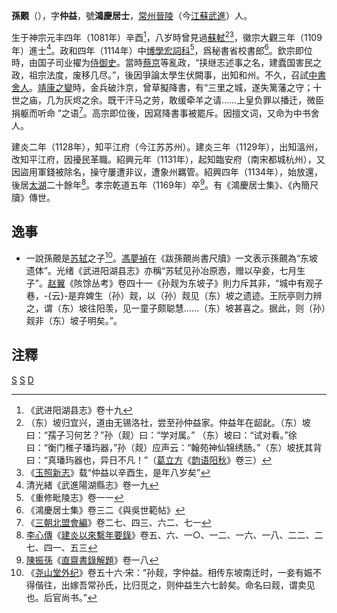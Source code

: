 '''孫覿'''（{{bd|1081年||1169年||catIdx=S孫}}），字'''仲益'''，號'''鴻慶居士'''，[[常州|常州]][[晉陵|晉陵]]（今[[江蘇|江蘇]][[武進|武進]]）人。

生于神宗元丰四年（1081年）辛酉<ref>《武进阳湖县志》卷十九</ref>，八岁時曾見過[[蘇軾|蘇軾]]<ref>（东）坡归宜兴，道由无锡洛社，尝至孙仲益家。仲益年在龆龀。（东）坡曰：“孺子习何艺？”孙（觌）曰：“学对属。” （东）坡曰：“试对看。”徐曰：“衡门稚子璠玙器，”孙（觌）应声云：“翰苑神仙锦绣肠。”（东）坡抚其背曰：“真璠玙器也，异日不凡！”（[[葛立方|葛立方]]《[[韵语阳秋|韵语阳秋]]》卷三）</ref><ref>《[[玉照新志|玉照新志]]》载“仲益以辛酉生，是年八岁矣”</ref>，徽宗大觀三年（1109年）進士<ref>清光緒《武進陽湖縣志》卷一九</ref>。政和四年（1114年）中[[博學宏詞科|博學宏詞科]]<ref>《重修毗陵志》卷一一</ref>，爲秘書省校書郎<ref>《鴻慶居士集》卷三二《與吳世範帖》</ref>。欽宗即位時，由国子司业擢为[[侍御史|侍御史]]。當時[[蔡京|蔡京]]等亂政，“挟继志述事之名，建蠹国害民之政，祖宗法度，废移几尽。”，後因爭論太學生伏闕事，出知和州。不久，召試[[中書舍人|中書舍人]]。[[靖康之變|靖康之變]]時，金兵破汴京，曾草擬降書，有“三里之城，遂失篱藩之守；十世之庙，几为灰烬之余。既干汗马之劳，敢缓牵羊之请……上皇负罪以播迁，微臣捐躯而听命 ”之语<ref>《[[三朝北盟會編|三朝北盟會編]]》卷二七、四三、六二、七一</ref>。高宗即位後，因寫降書事被罷斥。因擅文词，又命为中书舍人。

建炎二年（1128年），知平江府（今江苏苏州）。建炎三年（1129年），出知溫州，改知平江府，因擾民革職。紹興元年（1131年），起知臨安府（南宋都城杭州），又因盜用軍錢被除名，操守屢遭非议，遭象州羈管。紹興四年（1134年），始放還，後居[[太湖|太湖]]二十餘年<ref>[[李心傳|李心傳]]《[[建炎以來繫年要錄|建炎以來繫年要錄]]》卷五、六、一○、一二、一六、一八、二二、二七、四一、五三</ref>。孝宗乾道五年（1169年）卒<ref>[[陳振孫|陳振孫]]《[[直齋書錄解題|直齋書錄解題]]》卷一八</ref>。有《鴻慶居士集》、《內簡尺牘》傳世。

== 逸事 ==
* 一說孫覿是[[苏轼|苏轼]]之子<ref>《[[尧山堂外纪|尧山堂外纪]]》卷五十六·宋：“孙觌，字仲益。相传东坡南迁时，一妾有娠不得偕往，出嫁吾常孙氏，比归觅之，则仲益生六七龄矣。命名曰觌，谓卖见也。后官尚书。”</ref>。[[馮夢禎|馮夢禎]]在《跋孫覿尚書尺牘》一文表示孫覿為“东坡遗体”。光绪《武进阳湖县志》亦稱“苏轼见孙冶原悫，赠以孕妾，七月生子”。[[赵翼|赵翼]]《陔馀丛考》卷四十一《孙觌为东坡子》則力斥其非，“城中有观子巷，-{云}-是弃婢生（孙）觌，以（孙）觌见（东）坡之遗迹。王阮亭则力辨之，谓（东）坡往阳羡，见一童子颇聪慧……（东）坡甚喜之。据此，则（孙）觌非（东）坡子明矣。”。

== 注釋 ==
<references />

[[Category:宋朝政治人物|S]]
[[Category:宋朝作家|S]]
[[Category:孫姓|D]]